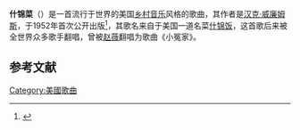 '''什锦菜'''（{{lang-en|Jambalaya}}）是一首流行于世界的美国[[乡村音乐|乡村音乐]]风格的歌曲，其作者是[[汉克·威廉姆斯|汉克·威廉姆斯]]，于1952年首次公开出版<ref>{{Cite book|title= The Billboard Book Of Top 40 Country Hits: 1944-2006, Second edition|last=Whitburn |first=Joel |authorlink=Joel Whitburn |year=2004 |publisher=Record Research |page=387}}{{en}}</ref>，其歌名来自于美国一道名菜[[什锦饭|什锦饭]]，这首歌后来被全世界众多歌手翻唱，曾被[[赵薇|赵薇]]翻唱为歌曲《小冤家》。

==参考文献==
{{reflist}}

{{音乐小作品}}

[[Category:美國歌曲|Category:美國歌曲]]